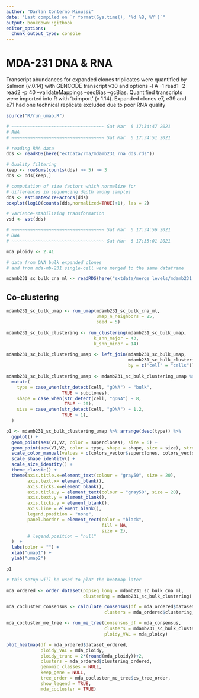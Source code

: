 ```yaml
---
author: "Darlan Conterno Minussi"
date: "Last compiled on `r format(Sys.time(), '%d %B, %Y')`"
output: bookdown::gitbook
editor_options: 
  chunk_output_type: console
---
```


# MDA-231 DNA & RNA

Transcript abundances for expanded clones triplicates were quantified by Salmon (v.0.14) with GENCODE transcript v30 and options -l A -1 read1 -2 read2 -p 40 --validateMappings --seqBias --gcBias. Quantified transcripts were imported into R with ‘tximport’ (v 1.14). Expanded clones e7, e39 and e71 had one technical replicate excluded due to poor RNA quality

```r
source("R/run_umap.R")
```


```r
# ~~~~~~~~~~~~~~~~~~~~~~~~~~~~~~~~~~~ Sat Mar  6 17:34:47 2021
# RNA
# ~~~~~~~~~~~~~~~~~~~~~~~~~~~~~~~~~~~ Sat Mar  6 17:34:51 2021

# reading RNA data
dds <- readRDS(here("extdata/rna/mdamb231_rna_dds.rds"))

# Quality filtering
keep <- rowSums(counts(dds) >= 5) >= 3
dds <- dds[keep,]

# computation of size factors which normalize for 
# differences in sequencing depth among samples
dds <- estimateSizeFactors(dds)
boxplot(log10(counts(dds,normalized=TRUE)+1), las = 2)

# variance-stabilizing transformation
vsd <- vst(dds)

# ~~~~~~~~~~~~~~~~~~~~~~~~~~~~~~~~~~~ Sat Mar  6 17:34:56 2021
# DNA
# ~~~~~~~~~~~~~~~~~~~~~~~~~~~~~~~~~~~ Sat Mar  6 17:35:01 2021

mda_ploidy <- 2.41

# data from DNA bulk expanded clones 
# and from mda-mb-231 single-cell were merged to the same dataframe

mdamb231_sc_bulk_cna_ml <- readRDS(here("extdata/merge_levels/mdamb231_sc_bulk_cna_ml.rds"))
```

## Co-clustering

```r
mdamb231_sc_bulk_umap <- run_umap(mdamb231_sc_bulk_cna_ml,
                                  umap_n_neighbors = 25,
                                  seed = 5)

mdamb231_sc_bulk_clustering <- run_clustering(mdamb231_sc_bulk_umap,
                                 k_snn_major = 43,
                                 k_snn_minor = 14) 

mdamb231_sc_bulk_clustering_umap <- left_join(mdamb231_sc_bulk_umap,
                                              mdamb231_sc_bulk_clustering, 
                                              by = c("cell" = "cells"))

mdamb231_sc_bulk_clustering_umap <- mdamb231_sc_bulk_clustering_umap %>%
  mutate(
    type = case_when(str_detect(cell, "gDNA") ~ "bulk",
                     TRUE ~ subclones),
    shape = case_when(str_detect(cell, "gDNA") ~ 8,
                      TRUE ~ 20),
    size = case_when(str_detect(cell, "gDNA") ~ 1.2,
                     TRUE ~ 1),
  )

p1 <- mdamb231_sc_bulk_clustering_umap %>% arrange(desc(type)) %>% 
  ggplot() + 
  geom_point(aes(V1,V2, color = superclones), size = 6) +
  geom_point(aes(V1,V2, color = type, shape = shape, size = size), stroke = 1.5) +
  scale_color_manual(values = c(colors_vector$superclones, colors_vector$subclones, "bulk" = "black")) +
  scale_shape_identity() + 
  scale_size_identity() +
  theme_classic() +
  theme(axis.title.x=element_text(colour = "gray50", size = 20),
        axis.text.x= element_blank(),
        axis.ticks.x=element_blank(),
        axis.title.y = element_text(colour = "gray50", size = 20),
        axis.text.y = element_blank(),
        axis.ticks.y = element_blank(),
        axis.line = element_blank(),
        legend.position = "none",
        panel.border = element_rect(color = "black", 
                                    fill = NA,
                                    size = 2),
        # legend.position = "null"
  )  +
  labs(color = "") + 
  xlab("umap1") +
  ylab("umap2") 

p1
```

```r
# this setup will be used to plot the heatmap later

mda_ordered <- order_dataset(popseg_long = mdamb231_sc_bulk_cna_ml,
                             clustering = mdamb231_sc_bulk_clustering)

mda_cocluster_consensus <- calculate_consensus(df = mda_ordered$dataset_ordered,
                                     clusters = mda_ordered$clustering_ordered$subclones)

mda_cocluster_me_tree <- run_me_tree(consensus_df = mda_consensus,
                                     clusters = mdamb231_sc_bulk_clustering,
                                     ploidy_VAL = mda_ploidy)
```

```r
plot_heatmap(df = mda_ordered$dataset_ordered,
             ploidy_VAL = mda_ploidy,
             ploidy_trunc = 2*(round(mda_ploidy))+2,
             clusters = mda_ordered$clustering_ordered,
             genomic_classes = NULL,
             keep_gene = NULL,
             tree_order = mda_cocluster_me_tree$cs_tree_order,
             show_legend = TRUE,
             mda_cocluster = TRUE)
```

